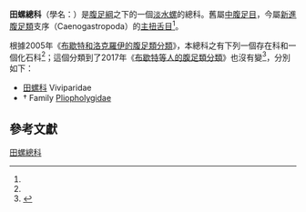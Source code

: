{{Automatic taxobox
| name = 田螺總科<br />Viviparoidea
| image = Cipangopaludina chinensis shell.jpg
| image_caption = A [[gastropod_shell|shell]] of ''[[Cipangopaludina_chinensis|Cipangopaludina chinensis]]''
| taxon = Viviparoidea
| authority = Gray, 1847
| subdivision_ranks = [[科_(生物)|科]]
| subdivision = 
*[[田螺科|田螺科]] Viviparidae
*† Family [[Pliopholygidae|Pliopholygidae]]
}}

'''田螺總科'''（學名：{{lang|la|Viviparoidea}}）是[[腹足綱|腹足綱]]之下的一個[[淡水螺|淡水螺]]的總科。舊屬[[中腹足目|中腹足目]]，今屬[[新進腹足類|新進腹足類]]支序（Caenogastropoda）的[[主扭舌目|主扭舌目]]<ref name="Bouchet 2005"/>。

根據2005年《[[布歇特和洛克羅伊的腹足類分類_(2005年)#主扭舌類|布歇特和洛克羅伊的腹足類分類]]》，本總科之有下列一個存在科和一個化石科<ref name="Bouchet 2005"/>；這個分類到了2017年《[[布歇特等人的腹足類分類_(2017年)#主扭舌目|布歇特等人的腹足類分類]]》也沒有變<ref name="Bouchet 2017">{{Bouchet 2017}}</ref>，分別如下：
* [[田螺科|田螺科]] Viviparidae
* † Family [[Pliopholygidae|Pliopholygidae]]

==參考文獻==
{{reflist |refs=
<ref name="Bouchet 2005">{{Bouchet 2005}}</ref>
}}
{{Taxonbar|from=Q7937916}}

[[Category:田螺總科|]]


{{Mollusc-stub}}